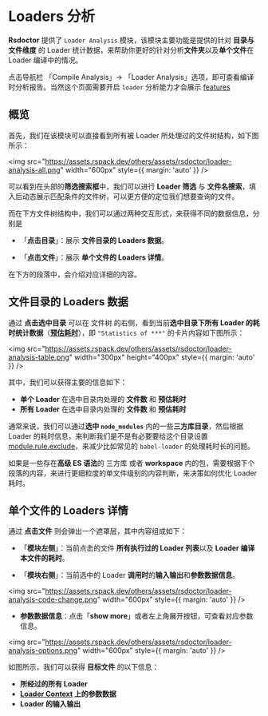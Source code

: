 # Loaders 分析

**Rsdoctor** 提供了 `Loader Analysis` 模块，该模块主要功能是提供的针对 **目录与文件维度** 的 Loader 统计数据，来帮助你更好的针对分析**文件夹**以及**单个文件**在 Loader 编译中的情况。

点击导航栏 「Compile Analysis」-> 「Loader Analysis」选项，即可查看编译时分析报告。当然这个页面需要开启 `loader` 分析能力才会展示 [features](/config/options/options)

## 概览

首先，我们在该模块可以直接看到所有被 Loader 所处理过的文件树结构，如下图所示：

<img
  src="https://assets.rspack.dev/others/assets/rsdoctor/loader-analysis-all.png"
  width="600px"
  style={{ margin: 'auto' }}
/>

可以看到在头部的**筛选搜索框**中，我们可以进行 **Loader 筛选** 与 **文件名搜索**，填入后动态展示匹配条件的文件树，可以更方便的定位我们想要查询的文件。

而在下方文件树结构中，我们可以通过两种交互形式，来获得不同的数据信息，分别是

- 「**点击目录**」：展示 **文件目录的 Loaders 数据**。

- 「**点击文件**」：展示 **单个文件的 Loaders 详情**。

在下方的段落中，会介绍对应详细的内容。

## 文件目录的 Loaders 数据

通过 **点击选中目录** 可以在 文件树 的右侧，看到当前**选中目录下所有 Loader 的耗时统计数据**（[**预估耗时**](../../guide/more/faq#loader-%E8%80%97%E6%97%B6%E6%95%B0%E6%8D%AE%E4%B8%8D%E5%87%86)），即 `"Statistics of ***"` 的卡片内容如下图所示：

<img
  src="https://assets.rspack.dev/others/assets/rsdoctor/loader-analysis-table.png"
  width="300px"
  height="400px"
  style={{ margin: 'auto' }}
/>

其中，我们可以获得主要的信息如下：

- **单个 Loader** 在选中目录内处理的 **文件数** 和 **预估耗时**
- **所有 Loader** 在选中目录内处理的 **文件数** 和 **预估耗时**

通常来说，我们可以通过**选中 `node_modules`** 内的一些**三方库目录**，然后根据 Loader 的耗时信息，来判断我们是不是有必要要给这个目录设置 [module.rule.exclude](https://webpack.js.org/configuration/module/#ruleexclude)，来减少比如常见的 `babel-loader` 的处理耗时长的问题。

如果是一些存在**高级 ES 语法**的 三方库 或者 **workspace** 内的包，需要根据下个段落的内容，来进行更细粒度的单文件级别的内容判断，来决策如何优化 Loader 耗时。

## 单个文件的 Loaders 详情

通过 **点击文件** 则会弹出一个遮罩层，其中内容组成如下：

- 「**模块左侧**」：当前点击的文件 **所有执行过的 Loader 列表**以及 **Loader 编译本文件的耗时**。

- 「**模块右侧**」：当前选中的 Loader **调用时**的**输入输出**和**参数数据信息**。

<img
  src="https://assets.rspack.dev/others/assets/rsdoctor/loader-analysis-code-change.png"
  width="600px"
  style={{ margin: 'auto' }}
/>

- **参数数据信息**：点击「**show more**」或者左上角展开按钮，可查看对应参数信息。

<img
  src="https://assets.rspack.dev/others/assets/rsdoctor/loader-analysis-options.png"
  width="600px"
  style={{ margin: 'auto' }}
/>

如图所示，我们可以获得 **目标文件** 的以下信息：

- **所经过的所有 Loader**
- **[Loader Context](https://webpack.js.org/api/loaders/#the-loader-context) 上的参数数据**
- **Loader 的输入输出**
